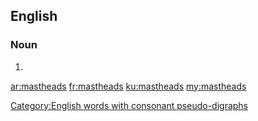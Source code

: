 ==English==

===Noun===
{{head|en|noun plural form}}

# {{plural of|masthead|lang=en}}
[[Category:English words with consonant pseudo-digraphs]]

[[ar:mastheads]]
[[fr:mastheads]]
[[ku:mastheads]]
[[my:mastheads]]